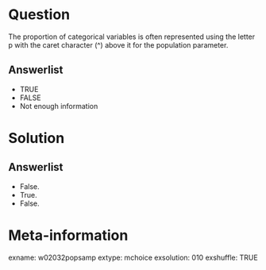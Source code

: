 Question
========
The proportion of categorical variables is often represented using the letter p with the caret character (^) above it for the population parameter.

Answerlist
----------
* TRUE
* FALSE
* Not enough information


Solution
========

Answerlist
----------
* False.
* True.
* False.


Meta-information
================
exname: w02032popsamp
extype: mchoice
exsolution: 010
exshuffle: TRUE